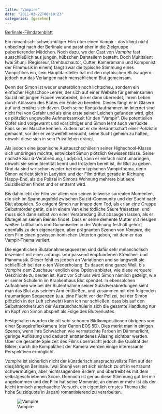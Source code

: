 ```yaml
---
title: "Vampire"
date: "2011-03-22T00:10:23"
categories: [gesehen]
---
```


[Berlinale-Filmdatenblatt](http://www.berlinale.de/de/programm/berlinale_programm/datenblatt.php?film_id=20116179)

Ein romantisch-schwermütiger Film über einen Vampir - das klingt nicht unbedingt nach der Berlinale und passt eher in die Zielgruppe pubertierender Mädchen. Noch dazu, wo der Cast von *Vampire* fast ausschließlich aus jungen, hübschen Darstellern besteht. Doch Multitalent Iwai Shunji (Regisseur, Drehbuchautor, Cutter, Kameramann und Komponist der Filmmusik in einem) fängt zwar die typische Stimmung eines Vampirfilms ein, sein Hauptdarsteller hat mit den mythischen Blutsaugern jedoch nur das Verlangen nach menschlichem Blut gemeinsam.

Denn der Simon ist weder unsterblich noch lichtscheu, sondern ein einfacher Highschool-Lehrer, der sich auf einer Website für gemeinsamen Suizid mit jungen Frauen verabredet, die er dann überredet, ihrem Leben durch Ablassen des Blutes ein Ende zu bereiten. Dieses fängt er in Gläsern auf und ernährt sich davon. Doch seine Kontaktaufnahmen im Internet sind nicht frei von Gefahr und als eine erste seiner Leichen gefunden wird, gibt es plötzlich ungewollte Aufmerksamkeit für den "Vampir". Die potentiellen Opfer sind vorgewarnt und vorsichtiger und Simon lernt auch verrückte Fans seiner Masche kennen. Zudem hat er die Bekanntschaft einer Polizistin gemacht, vor der er verzweifelt versucht, seine Sucht geheim zu halten, obwohl diese sich in sein Privatleben drängt.

Als jedoch eine japanische Austauschschülerin seiner Highschool-Klasse sich umbringen möchte, entwickelt Simon plötzlich Gewissensbisse. Seine nächste Suizid-Verabredung, Ladybird, kann er einfach nicht umbringen, obwohl sie seine Identität kennt und trotzdem bereit ist, ihr Blut zu geben. Und da sind wir schon wieder bei einem typischen Vampirthema, denn Simon verliebt sich in Ladybird und der Film driftet gerade in Richtung Happy-End, als die Polizei in Simons Wohnung mehrere blutleere Suizidleichen findet und er enttarnt wird.

Bis dahin lebt der Film vor allem von seinen teilweise surrealen Momenten, die sich im Spannungsfeld zwischen Suizid-Community und der Sucht nach Blut abspielen. So entgeht Simon nur knapp dem Tod, als er an eine Gruppe Selbstmörder gerät, die in einem Van eine tödliche Säure freisetzen, und muss sich dann selbst von einer Verabredung Blut absaugen lassen, als er Blutegel an seinen Beinen findet. Dass er seine demente Mutter mit riesigen weißen Luftballons und Gummiseilen in der Wohnung festhält gehört ebenfalls zu den eigenartigen, aber prägnanten Szenen von *Vampire*, die dem Film einen gewissen ironischen Unterton geben, mit dem er das Vampir-Thema variiert.

Die eigentlichen Blutabnahmesequenzen sind dafür sehr melancholisch inszeniert mit einer anfangs sehr passend empfundenen Streicher- und Pianomusik. Dieser fehlt es jedoch an Variationen und so langweilt sie schließlich bei der x-ten Wiederholung. Es dauert eine ganze Weil, bis *Vampire* dem Zuschauer endlich eine Option anbietet, wie diese verquere Geschichte zu deuten ist. Kurz vor Schluss wird Simon nämlich gezeigt, wie er seiner Schülerin im Krankenhaus Blut spendet. In ebensolchen Aufnahmen wie bei der Blutentnahme seiner Suizidverabredungen sieht man das Blut aus seinem Arm entfließen, und zusammen mit den folgenden traumartigen Sequenzen (u.a. eine Flucht vor der Polizei, bei der Simon plötzlich in der Luft schwebt) kann ich nur schließen, dass bis auf den Selbstmordversuch der Austauschschülerin sich die gesamte Handlung nur im Kopf von Simon abspielt als Folge des Blutverlustes.

Festgehalten wurden die oft sehr schönen Bildkompositionen übrigens von einer Spiegelreflexkamera (der Canon EOS 5D). Dies merkt man in einigen Szenen, wenn ihre Schwächen wie vermatschte Farben im Dämmerlicht, geringe Auflösung und dadurch entstandenes Aliasing sichtbar werden. Über die gesamte Spielzeit des Films überrascht jedoch die Qualität der Bilder; durch die Kompaktheit der Kamera werden einige interessante Perspektiven ermöglicht.

*Vampire* ist sicherlich nicht der künstlerisch anspruchsvollste Film auf der diesjährigen Berlinale. Iwai Shunji verliert sich einfach zu oft in verträumt schwermütigen, aber nichtssagenden Bildern und übertreibt es mit dem selbstgeschriebenen Score. Dennoch ist genau diese Stimmung gut bei mir angekommen und der Film hat seine Momente, an denen er mehr ist als der leicht ironisch angehauchte Versuch, ein eigentlich ernstes Thema (die hohe Suizidquote in Japan) romantisierend zu verarbeiten.

![Vampire](/blog/wp-content/uploads/2011/02/vampire.jpg)
